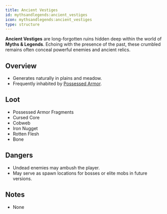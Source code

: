 ```yaml
---
title: Ancient Vestiges
id: mythsandlegends:ancient_vestiges
icon: mythsandlegends:ancient_vestiges
type: structure
---
```


**Ancient Vestiges** are long-forgotten ruins hidden deep within the world of **Myths & Legends**. Echoing with the presence of the past, these crumbled remains often conceal powerful enemies and ancient relics.

## Overview
- Generates naturally in plains and meadow.
- Frequently inhabited by [Possessed Armor](https://moddedmc.wiki/en/project/entities/possessed_armor).

## Loot
- Possessed Armor Fragments
- Cursed Core
- Cobweb
- Iron Nugget
- Rotten Flesh
- Bone

## Dangers
- Undead enemies may ambush the player.
- May serve as spawn locations for bosses or elite mobs in future versions.

## Notes
- None

